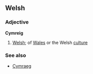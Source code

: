 ==Welsh==
===Adjective===
'''Cymreig'''
# [[Welsh]]; of [[Wales]] or the Welsh [[culture]]
===See also===
* [[Cymraeg]]